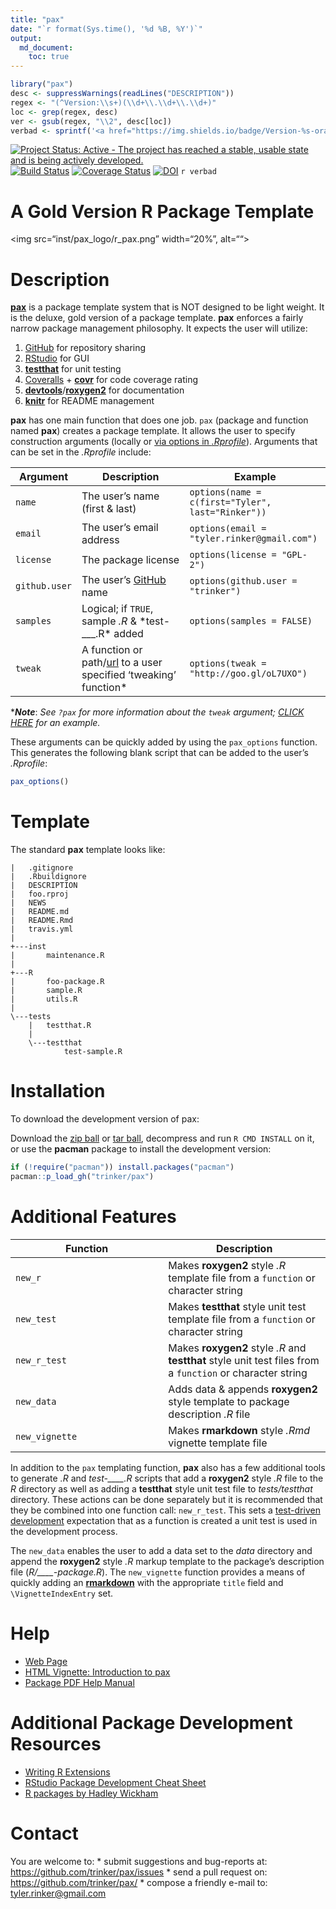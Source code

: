 ```yaml
---
title: "pax"
date: "`r format(Sys.time(), '%d %B, %Y')`"
output:
  md_document:
    toc: true      
---
```


```r
library("pax")
desc <- suppressWarnings(readLines("DESCRIPTION"))
regex <- "(^Version:\\s+)(\\d+\\.\\d+\\.\\d+)"
loc <- grep(regex, desc)
ver <- gsub(regex, "\\2", desc[loc])
verbad <- sprintf('<a href="https://img.shields.io/badge/Version-%s-orange.svg"><img src="https://img.shields.io/badge/Version-%s-orange.svg" alt="Version"/></a></p>', ver, ver)
````

[![Project Status: Active - The project has reached a stable, usable state and is being actively developed.](http://www.repostatus.org/badges/0.1.0/active.svg)](http://www.repostatus.org/#active)
[![Build Status](https://travis-ci.org/trinker/pax.svg?branch=master)](https://travis-ci.org/trinker/pax)
[![Coverage Status](https://coveralls.io/repos/trinker/pax/badge.svg?branch=master)](https://coveralls.io/r/trinker/pax?branch=master)
[![DOI](https://zenodo.org/badge/5398/trinker/pax.svg)](http://dx.doi.org/10.5281/zenodo.15891)
`r verbad`

# A Gold Version R Package Template


<img src="inst/pax_logo/r_pax.png" width="20%", alt="">  

# Description

[**pax**](http://trinker.github.io/pax_dev) is a package template system that is NOT designed to be light weight.  It is the deluxe, gold version of a package template.  **pax** enforces a fairly narrow package management philosophy.  It expects the user will utilize:

1.  [GitHub](https://github.com) for repository sharing
2.  [RStudio](http://www.rstudio.com/) for GUI 
3.  [**testthat**](http://cran.r-project.org/web/packages/testthat/index.html) for unit testing
4.  [Coveralls](https://coveralls.io/) + [**covr**](https://github.com/jimhester/covr) for code coverage rating
5.  [**devtools**](http://cran.r-project.org/web/packages/devtools/index.html)/[**roxygen2**](http://cran.r-project.org/web/packages/roxygen2/index.html) for documentation 
6.  [**knitr**](http://yihui.name/knitr/) for README management

**pax** has one main function that does one job.  `pax` (package and function named **pax**) creates a package template.  It allows the user to specify construction arguments (locally or [via options in *.Rprofile*](http://www.statmethods.net/interface/customizing.html)). Arguments that can be set in the *.Rprofile* include:


| Argument         |  Description                                       | Example                                             |
|------------------|---------------------------------------------|-----------------------------------------------------|
| `name`  | The user's name (first & last) |   `options(name = c(first="Tyler",  last="Rinker"))`|                 |
| `email`  | The user's email address |   `options(email = "tyler.rinker@gmail.com")`|  
| `license` | The package license | `options(license = "GPL-2")` |
| `github.user`  | The user's [GitHub](https://github.com) name |   `options(github.user = "trinker")`|  
| `samples`  | Logical; if `TRUE`, sample *.R* & *test-___.R* added |   `options(samples = FALSE)`| 
| `tweak`  | A function or path/[url](http://goo.gl/oL7UXO) to a user specified 'tweaking' function\* |   `options(tweak = "http://goo.gl/oL7UXO")`| 

\****Note***: *See `?pax` for more information about the `tweak` argument; [CLICK HERE](https://raw.githubusercontent.com/trinker/pax_tweak/master/pax_tweak.R) for an example.*

These arguments can be quickly added by using the `pax_options` function.  This generates the following blank script that can be added to the user's *.Rprofile*:

```r
pax_options()
```

# Template

The standard **pax** template looks like:

```
|   .gitignore
|   .Rbuildignore
|   DESCRIPTION
|   foo.rproj
|   NEWS
|   README.md
|   README.Rmd
|   travis.yml
|   
+---inst
|       maintenance.R
|       
+---R
|       foo-package.R
|       sample.R
|       utils.R
|       
\---tests
    |   testthat.R
    |   
    \---testthat
            test-sample.R
```

# Installation

To download the development version of pax:

Download the [zip ball](https://github.com/trinker/pax/zipball/master) or [tar ball](https://github.com/trinker/pax/tarball/master), decompress and run `R CMD INSTALL` on it, or use the **pacman** package to install the development version:

```r
if (!require("pacman")) install.packages("pacman")
pacman::p_load_gh("trinker/pax")
```
# Additional Features

|  Function      |  Description    |
|----------------|-----------------|
| `new_r`        | Makes **roxygen2** style *.R* template file from a `function` or character string |
| `new_test`     | Makes **testthat** style unit test template file from a `function` or character string |
| `new_r_test`   | Makes **roxygen2** style *.R* and **testthat** style unit test files from a `function` or character string |
| `new_data` | Adds data & appends **roxygen2** style template to package description *.R* file |
| `new_vignette` | Makes **rmarkdown** style *.Rmd* vignette template file |

In addition to the `pax` templating function, **pax** also has a few additional tools to generate *.R* and *test-____.R* scripts that add a **roxygen2** style *.R* file to the *R* directory as well as adding a **testthat** style unit test file to *tests/testthat* directory.  These actions can be done separately but it is recommended that they be combined into one function call: `new_r_test`.  This sets a [test-driven development](http://en.wikipedia.org/wiki/Test-driven_development) expectation that as a function is created a unit test is used in the development process.

The `new_data` enables the user to add a data set to the *data* directory and append the **roxygen2** style *.R* markup template to the package's description file (*R/____-package.R*).  The `new_vignette` function provides a means of quickly adding an [**rmarkdown**](http://rmarkdown.rstudio.com/package_vignette_format.html) with the appropriate `title` field and  `\VignetteIndexEntry` set.

# Help

- [Web Page](http://trinker.github.com/pax/)     
- [HTML Vignette: Introduction to pax](http://trinker.github.io/pax/vignettes/introduction.html)       
- [Package PDF Help Manual](https://dl.dropboxusercontent.com/u/61803503/pax.pdf)   

# Additional Package Development Resources

- [Writing R Extensions](http://cran.r-project.org/doc/manuals/r-release/R-exts.html)
- [RStudio Package Development Cheat Sheet](http://www.rstudio.com/wp-content/uploads/2015/03/devtools-cheatsheet.pdf)       
- [R packages by Hadley Wickham](http://r-pkgs.had.co.nz/)        

# Contact

You are welcome to:
* submit suggestions and bug-reports at: <https://github.com/trinker/pax/issues>
* send a pull request on: <https://github.com/trinker/pax/>
* compose a friendly e-mail to: <tyler.rinker@gmail.com>



